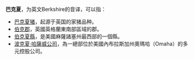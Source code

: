 '''巴克夏'''，为英文Berkshire的音译，可以指：
* [[巴克夏猪|巴克夏猪]]，起源于英国的家猪品种。
* [[伯克郡|伯克郡]]，英國英格蘭東南部區域的郡。
* [[伯克夏縣|伯克夏縣]]，是美國麻薩諸塞州最西部的一個縣。
* [[波克夏·哈薩威公司|波克夏·哈薩威公司]]，為一總部位於美國內布拉斯加州奧瑪哈（Omaha）的多元控股公司。
{{disambig|B|Cat=三字译名消歧义}}